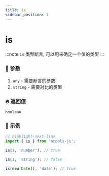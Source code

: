 ```yaml
---
title: is
sidebar_position: 1
---
```


# is

:::note
`is` 类型断言, 可以用来确定一个值的类型
:::

### :bento: 参数

1. `any` - 需要断言的参数
2. `string` - 需要对比的类型

### :fire: 返回值

`boolean`

### :rocket: 示例

```js title="is"
// highlight-next-line
import { is } from 'atools-js';

is(1, 'number'); // true

is(1, 'string'); // false

is(new Date(), 'date'); // true
```
